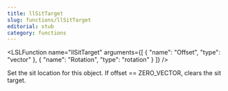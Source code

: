 ```yaml
---
title: llSitTarget
slug: functions/llSitTarget
editorial: stub
category: functions
---
```


<LSLFunction
	name="llSitTarget"
	arguments={[
	{
		"name": "Offset",
		"type": "vector"
	},
	{
		"name": "Rotation",
		"type": "rotation"
	}
]}
/>

Set the sit location for this object. If offset == ZERO_VECTOR, clears the sit target.
